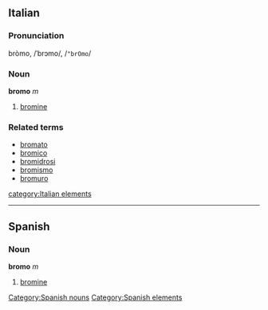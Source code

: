 ==Italian==
===Pronunciation===
bròmo, /ˈbrɔmo/, /<tt>"brOmo</tt>/
===Noun===
'''bromo''' ''m''

# [[bromine]]

===Related terms===
*[[bromato]]
*[[bromico]]
*[[bromidrosi]]
*[[bromismo]]
*[[bromuro]]
[[category:Italian elements]]

----

==Spanish==
===Noun===
'''bromo''' ''m''

# [[bromine]]

[[Category:Spanish nouns]]
[[Category:Spanish elements]]